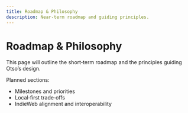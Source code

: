 ```yaml
---
title: Roadmap & Philosophy
description: Near‑term roadmap and guiding principles.
---
```


# Roadmap & Philosophy

This page will outline the short‑term roadmap and the principles guiding Otso’s design.

Planned sections:
- Milestones and priorities
- Local‑first trade‑offs
- IndieWeb alignment and interoperability

